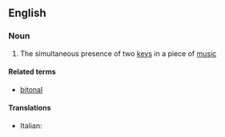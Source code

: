 ==English==

===Noun===
{{en-noun|-}}

#{{music}} The simultaneous presence of two [[key]]s in a piece of [[music]]

====Related terms====
*[[bitonal]]

====Translations====
{{trans-top|bitonality}}
*Italian: {{t|it|bitonalità|f}}
{{trans-mid}}

{{trans-bottom}}